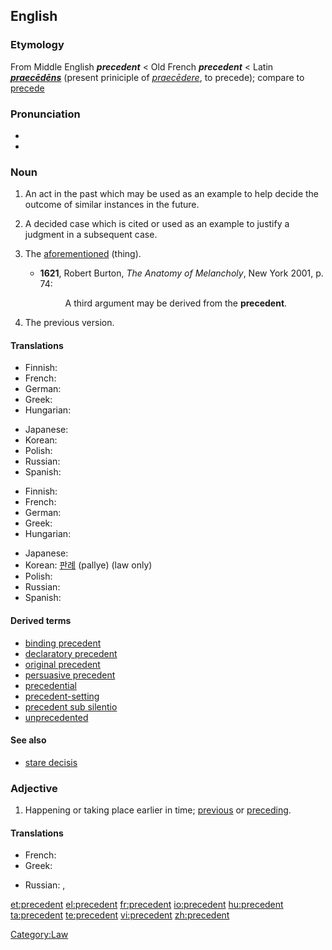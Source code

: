 ==English==
{{wikipedia}}

===Etymology===
From Middle English '''''precedent''''' < Old French '''''precedent''''' < Latin '''''[[praecēdēns]]''''' (present priniciple of ''[[praecēdere]]'', to precede); compare to [[precede]]

===Pronunciation===
* {{enPR|/prĕs'ĭ-dənt/|/prĕs'ĭ-dənt/ ''for adjective sense''}}
* {{audio|en-us-precedent.ogg|Audio (US)}}

===Noun===
{{en-noun}}

# An act in the past which may be used as an example to help decide the outcome of similar instances in the future.
# {{legal}} A decided case which is cited or used as an example to justify a judgment in a subsequent case.
# {{context|obsolete|with definite article}} The [[aforementioned]] (thing).
#*'''1621''', Robert Burton, ''The Anatomy of Melancholy'', New York 2001, p. 74:
#*:A third argument may be derived from the '''precedent'''.
# The previous version.

====Translations====
{{trans-top|past act used as example}}
* Finnish: {{t-|fi|ennakkotapaus}}
* French: {{t+|fr|précédent}}
* German: {{t|de|Präzedenzfall|m}}
* Greek: {{t+|el|προηγούμενο|n|tr=prοigoúmeno|sc=Grek}}
* Hungarian: {{t-|hu|precedens}}
{{trans-mid}}
* Japanese: {{t|ja|先例|tr=senrei|sc=Jpan}}
* Korean: {{t-|ko|사례|tr=sarye|sc=Hang}}
* Polish: {{t|pl|precedens|m}}
* Russian: {{t|ru|прецедент|m|tr=pr'eced'ént|sc=Cyrl}}
* Spanish: {{t-|es|precendente|m}}
{{trans-bottom}}

{{trans-top|prior judgment in law}}
* Finnish: {{t-|fi|ennakkotapaus}}
* French: {{t+|fr|jurisprudence}}
* German: {{t|de|Präzedens|n}}
* Greek: {{t+|el|δεδικασμένο|n|tr=dedikasméno|sc=Grek}}
* Hungarian: {{t-|hu|precedens}}
{{trans-mid}}
* Japanese: {{t+|ja|判例|tr=hanrei|sc=Jpan}}
* Korean: [[판례]] (pallye) (law only)
* Polish: {{t|pl|precedens|m}}
* Russian: {{t|ru|прецедент|m|tr=pr'eced'ént|sc=Cyrl}}
* Spanish: {{t-|es|precendente|m}}
{{trans-bottom}}

====Derived terms====
* [[binding precedent]]
* [[declaratory precedent]]
* [[original precedent]]
* [[persuasive precedent]]
* [[precedential]]
* [[precedent-setting]]
* [[precedent sub silentio]]
* [[unprecedented]]

====See also====
* [[stare decisis]]

===Adjective===
{{en-adj|-}}

# Happening or taking place earlier in time; [[previous]] or [[preceding]].

====Translations====
<!-- is this necessary? -->
{{trans-top|earlier in time}}
* French: {{t+|fr|précédent}}
* Greek: {{t|el|προηγούμενος|tr=prοigoúmenos|sc=Grek}}
{{trans-mid}}
* Russian: {{t|ru|предшествующий|tr=pr'edšéstvujuš'ij|sc=Cyrl}}, {{t|ru|предыдущий|tr=pr'edydúš'ij|sc=Cyrl}}
{{trans-bottom}}

[[Category:Law]]

[[et:precedent]]
[[el:precedent]]
[[fr:precedent]]
[[io:precedent]]
[[hu:precedent]]
[[ta:precedent]]
[[te:precedent]]
[[vi:precedent]]
[[zh:precedent]]